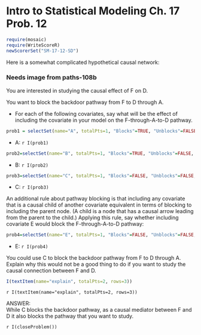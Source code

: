 Intro to Statistical Modeling Ch. 17 Prob. 12
========================================================
```r
require(mosaic)
require(WriteScoreR)
newScorerSet("SM-17-12-SD")
``` 

Here is a somewhat complicated hypothetical causal network:


### Needs image from paths-108b

\begin{tikzpicture}{scale=.6}
\measurableNode{A}{(2,8)}{A}
\measurableNode{B}{(4,6)}{B}
\measurableNode{C}{(2,4)}{C}
\measurableNode{D}{(2,2)}{D}
\measurableNode{E}{(6,4)}{E}
\measurableNode{F}{(0,6)}{F}
\straightLink{A}{F}{}
\straightLink{A}{B}{}
\straightLink{B}{C}{}
\straightLink{B}{E}{}
\straightLink{F}{C}{}
\straightLink{C}{D}{}
\end{tikzpicture}


You are interested in studying the causal effect of F on D.  

You want to block the backdoor pathway from F to D through A.  

* For each of the following covariates, say what will be the effect of including the covariate in your model on the F-through-A-to-D pathway.
```r
prob1 = selectSet(name="A", totalPts=1, "Blocks"=TRUE, "Unblocks"=FALSE, "Neither"=FALSE)
```
*  A:  `r I(prob1)`
```r
prob2=selectSet(name="B", totalPts=1, "Blocks"=TRUE, "Unblocks"=FALSE, "Neither"=FALSE)
```
*  B:  `r I(prob2)`
```r
prob3=selectSet(name="C", totalPts=1, "Blocks"=FALSE, "Unblocks"=FALSE, "Neither"=TRUE)
```
*  C:  `r I(prob3)`

An additional rule about pathway blocking is that including any covariate that is a causal child of another covariate equivalent in terms of blocking to including the parent node. (A child is a node that has a causal arrow leading from the parent to the child.)  Applying this rule, say whether including covariate E would block the F-through-A-to-D pathway:
```r
prob4=selectSet(name="E", totalPts=1, "Blocks"=FALSE, "Unblocks"=FALSE, "Neither"=TRUE)
```
*  E:  `r I(prob4)`

You could use C to block the backdoor pathway from F to D through A.
Explain why this would not be a good thing to do if you want to study
the causal connection between F and D.
```r
I(textItem(name="explain", totalPts=2, rows=3))
```
`r I(textItem(name="explain", totalPts=2, rows=3))`


<aside>
ANSWER:    
While C blocks the backdoor pathway, as a causal mediator between F and D it also blocks the pathway that you want to study.
</aside>

`r I(closeProblem())`